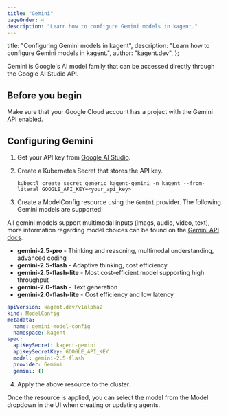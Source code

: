 ```yaml
---
title: "Gemini"
pageOrder: 4
description: "Learn how to configure Gemini models in kagent."
---
```


  title: "Configuring Gemini models in kagent",
  description: "Learn how to configure Gemini models in kagent.",
  author: "kagent.dev",
};

Gemini is Google's AI model family that can be accessed directly through the Google AI Studio API.

## Before you begin

Make sure that your Google Cloud account has a project with the Gemini API enabled.

## Configuring Gemini

1. Get your API key from [Google AI Studio](https://ai.google.dev/).

2. Create a Kubernetes Secret that stores the API key.

   ```shell
   kubectl create secret generic kagent-gemini -n kagent --from-literal GOOGLE_API_KEY=<your_api_key>
   ```

3. Create a ModelConfig resource using the `Gemini` provider. The following Gemini models are supported:

All gemini models support multimodal inputs (imags, audio, video, text), more information regarding model choices can be found on the [Gemini API docs](https://ai.google.dev/gemini-api/docs/models).

- **gemini-2.5-pro** - Thinking and reasoning, multimodal understanding, advanced coding
- **gemini-2.5-flash** - Adaptive thinking, cost efficiency
- **gemini-2.5-flash-lite** - Most cost-efficient model supporting high throughput
- **gemini-2.0-flash** - Text generation
- **gemini-2.0-flash-lite** - Cost efficiency and low latency

```yaml
apiVersion: kagent.dev/v1alpha2
kind: ModelConfig
metadata:
  name: gemini-model-config
  namespace: kagent
spec:
  apiKeySecret: kagent-gemini
  apiKeySecretKey: GOOGLE_API_KEY
  model: gemini-2.5-flash
  provider: Gemini
  gemini: {}
```

4. Apply the above resource to the cluster.

Once the resource is applied, you can select the model from the Model dropdown in the UI when creating or updating agents.
